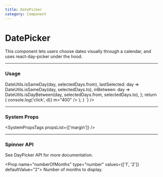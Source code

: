 ```yaml
---
title: DatePicker
category: Component
---
```



# DatePicker

This component lets users choose dates visually through a calendar, and uses <ExternalLink to="http://react-day-picker.js.org/">react-day-picker</ExternalLink> under the hood.

---

### Usage

<LiveCode>
  <LiveCode.Content
    title="Two Month Datepicker"
    code={`function Component() {
      const to = new Date();
      const from = new Date(new Date().setDate(new Date().getDate() - 15));
      const initial = new Date(new Date().setDate(new Date().getDate() - 30));
      const selectedDays = { to, from };
      const modifiers = {
        firstSelected: day => DateUtils.isSameDay(day, selectedDays.from),
        lastSelected: day => DateUtils.isSameDay(day, selectedDays.to),
        inBetween: day => DateUtils.isDayBetween(day, selectedDays.from, selectedDays.to),
      };
      return (
        <DatePicker
          modifiers={modifiers}
          numberOfMonths={2}
          initialMonth={initial}
          disabledDays={{ after: new Date() }}
          toMonth={new Date()}
          selectedDays={selectedDays}
          onDayClick={d => console.log('click', d)}
          m="400"
        />
      );
    }
    `}
  />
</LiveCode>

---

### System Props

<SystemPropsTags propsList={['margin']} />

---

### Spinner API

See <ExternalLink to="http://react-day-picker.js.org/">DayPicker API</ExternalLink> for more documentation.

<Prop name="numberOfMonths" type="number" values={['1', '2']} defaultValue="2">
  Number of months to display.
</Prop>
